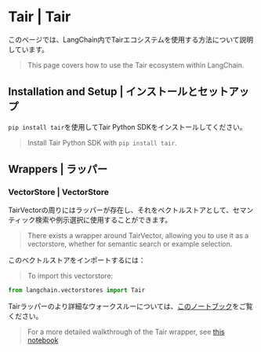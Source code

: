 # Tair | Tair

このページでは、LangChain内でTairエコシステムを使用する方法について説明しています。

> This page covers how to use the Tair ecosystem within LangChain.

## Installation and Setup | インストールとセットアップ

`pip install tair`を使用してTair Python SDKをインストールしてください。

> Install Tair Python SDK with `pip install tair`.

## Wrappers | ラッパー

### VectorStore | VectorStore

TairVectorの周りにはラッパーが存在し、それをベクトルストアとして、セマンティック検索や例示選択に使用することができます。

> There exists a wrapper around TairVector, allowing you to use it as a vectorstore,
> whether for semantic search or example selection.

このベクトルストアをインポートするには：

> To import this vectorstore:

```python
from langchain.vectorstores import Tair
```

Tairラッパーのより詳細なウォークスルーについては、[このノートブック](/docs/integrations/vectorstores/tair)をご覧ください。

> For a more detailed walkthrough of the Tair wrapper, see [this notebook](/docs/integrations/vectorstores/tair)
